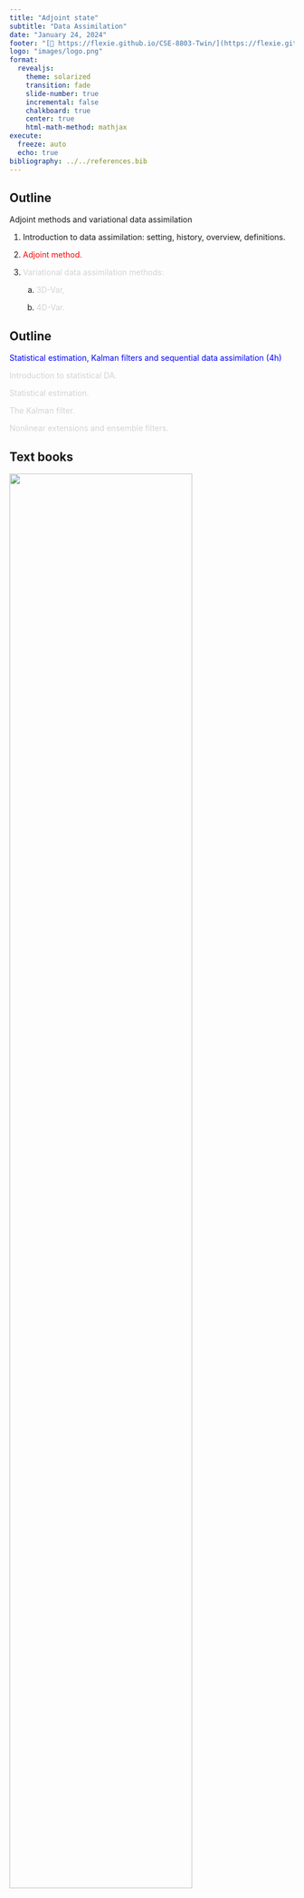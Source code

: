 ```yaml
---
title: "Adjoint state"
subtitle: "Data Assimilation"
date: "January 24, 2024"
footer: "[🔗 https://flexie.github.io/CSE-8803-Twin/](https://flexie.github.io/CSE-8803-Twin/)"
logo: "images/logo.png"
format: 
  revealjs:
    theme: solarized
    transition: fade
    slide-number: true
    incremental: false 
    chalkboard: true
    center: true
    html-math-method: mathjax
execute:
  freeze: auto
  echo: true
bibliography: ../../references.bib
---
```


## Outline{.smaller}

[Adjoint methods and variational data assimilation]{fig-align="color: blue"}

1.  Introduction to data assimilation: setting, history, overview,
    definitions.

2.  [Adjoint method.]{style="color: red"}

3.  [Variational data assimilation methods: ]{style="color: lightgray"}

    a.  [3D-Var, ]{style="color: lightgray"}

    a.  [4D-Var.]{style="color: lightgray"}

## Outline {.smaller}

[Statistical estimation, Kalman filters and sequential data assimilation
(4h)]{style="color: blue"}

::: enumerate
::: {style="color: lightgray"}
Introduction to statistical DA.

Statistical estimation.

The Kalman filter.

Nonlinear extensions and ensemble filters.

:::
:::

## Text books

::: center
![](../images/FA11_Asch-Boucquet_cover10-24-16.png){width="80%"}
:::

## 

::: center
![](../images/MN06_ASCH_COVER_B_V6.png){width="80%"}
:::

##

::: center
**[ADJOINT METHOD FOR INVERSE PROBLEMS]{style="color: blue"}**
:::

## Adjoint-state Methods{.smaller .nostretch} 

A very [general approach]{style="color: magenta"} for solving
    inverse problems\... including [Machine
    Learning!]{style="color: magenta"}

[Variational DA]{style="color: magenta"} is based on an [adjoint
    approach]{style="color: magenta"}.

![](../images/adjoint.png){fig-align="center" width="40%"}

::: {#def-adjoint}
[*An **adjoint** is a general mathematical technique, based on variational calculus, that enables the computation of the gradient of an objective, or cost functional with respect to the model
parameters in a very efficient manner.*]{style="color: red"}
:::

## Adjoint-state---continuous formulation{.smaller .nostretch}

Let $\mathbf{u}(\mathbf{x},t)$ be the state of a *[dynamical
    system]{style="color: magenta"}* whose behavior depends on model
    parameters $\mathbf{m}(\mathbf{x},t)$ and is described by a
    differential operator equation
    $$\mathbf{L}(\mathbf{u},\mathbf{m})=\mathbf{f},$$ where
    $\mathbf{f}(\mathbf{x},t)$ represents external forces.

Define a *[cost function]{style="color: magenta"}* $J(\mathbf{m})$
    as an energy functional[^1] or, more commonly, as a [misfit
    functional ]{style="color: magenta"}that quantifies the error
    ($L^{2}$-distance[^2]) between the observation and the model
    prediction $\mathbf{u}(\mathbf{x},t;\mathbf{m}).$ For example,
    $$J(\mathbf{m})=\int_{0}^{T}\int_{\Omega}\left(\mathbf{u}(\mathbf{x},t;\mathbf{m})-\mathbf{u}^{\mathrm{obs}}(\mathbf{x},t)\right)^{2}\,\mathrm{d}\mathbf{x}\:\mathrm{d}t,$$
    where $\mathbf{x}\in\Omega\subset\mathbb{R}^{n},\,n=1,2,3,$ and
    $0\le t\le T.$

[^1]: A functional is a generalization of a function. The functional
    depends on functions, whereas a function depends on variables. We
    then say that a functional is mapping from a space of functions into
    the real numbers.

[^2]: The $L^{2}$-space is a Hilbert space of (measurable) functions
    that are square-integrable (in Lebesgue sense). 

## Adjoint-state---continuous formulation{.smaller .nostretch}

Our [objective]{style="color: magenta"} is to choose the model
    parameters $\mathbf{m}$ as a function of the observed output
    $\mathbf{u}^{\mathrm{obs}},$ such that the cost function
    $J(\mathbf{m})$ is [minimized]{style="color: magenta"}.

The minimization is most frequently performed by a gradient-based
    method, the simplest of which is steepest gradient, though usually
    some variant of a quasi-Newton approach is used, see @asch2022toolbox, 
    @wright2006numerical.

If we can obtain an expression for the gradient, then the
    minimization will be considerably facilitated.

This is the objective of the adjoint method that provides an
    **[explicit formula for the gradient of
    $J(\mathbf{m}).$]{style="color: magenta"}**


## Adjoint methods---optimization formulation{.smaller}

Suppose we are given a (P)DE,

$$F(\mathbf{u};\mathbf{m})=0,$${#eq-pde}

where

-   $\mathbf{u}$ is the state vector,

-   $\mathbf{m}$ is the parameter vector, and

-   $F$ includes the partial differential operator $\mathbf{L},$ the
        right-hand side (source) $\mathbf{f},$ boundary and initial
        conditions.

Note that the components of $\mathbf{m}$ can appear as any
    combination of

-   coefficients in the equation,

-   the source,

-   or as components of the boundary/initial conditions.

## {.smaller}

To solve this very general parameter estimation problem, we are
    given a cost function $J(\mathbf{m};\mathbf{u}).$

The constrained optimization problem is then $$\begin{cases}
        \mathrm{minimize}_{\mathbf{m}} & J\left(\mathbf{u}(\mathbf{m}),\mathbf{m}\right)\\
        \mathrm{subject\,to} & F(\mathbf{u};\mathbf{m})=0,
        \end{cases}$$ where $J$ can depend on both $\mathbf{u}$ and on
        $\mathbf{m}$ explicitly in the presence of eventual
        regularization terms.

:::{.callout-note}

-   the constraint is a (partial) differential equation and

-   the minimization is with respect to a (vector) function.
:::

This type of optimization is the subject of [variational
        calculus]{style="color: magenta"}, a generalization of classical
        calculus where differentiation is performed with respect to a
        variable, not a function.

## {.smaller}

The [gradient]{style="color: magenta"} of $J$ with respect to
    $\mathbf{m}$ (also known as the *sensitivity*) is then obtained by
    the [chain-rule]{style="color: magenta"},
    $$\nabla_{\mathbf{m}}J=\frac{\partial J}{\partial\mathbf{u}}\frac{\partial\mathbf{u}}{\partial\mathbf{m}}+\frac{\partial J}{\partial\mathbf{m}}.$$

-   The partial derivatives of $J$ with respect to $\mathbf{u}$ and
        $\mathbf{m}$ are readily computed from the expression for $J,$

-   but the derivative of $\mathbf{u}$ with respect to $\mathbf{m}$
        requires a potentially very large number of evaluations,
        corresponding to the product of the dimensions of $\mathbf{u}$
        and $\mathbf{m}$ that can both be very large.

The adjoint method is a way to [avoid]{style="color: red"}
    calculating all of these derivatives.

We use the fact that if $F(\mathbf{u};\mathbf{m})=0$ everywhere,
    then this implies that the total derivative of $F$ with respect to
    $\mathbf{m}$ is equal to zero everywhere too.

## {.smaller}

Differentiating the PDE [-@eq-pde], we can thus write
    $$\frac{\partial F}{\partial\mathbf{u}}\frac{\partial\mathbf{u}}{\partial\mathbf{m}}+\nabla_{\mathbf{m}}F=0.$$

This can be solved for the untractable derivative of $\mathbf{u}$
    with respect to $\mathbf{m},$ to give
    $$\frac{\partial\mathbf{u}}{\partial\mathbf{m}}=-\left(\frac{\partial F}{\partial\mathbf{u}}\right)^{-1}\nabla_{\mathbf{m}}F$$
    assuming that the inverse of $\partial F/\partial{\mathbf{u}}$
    exists.

Substituting in the expression for the gradient of $J,$ we obtain
    $$\begin{aligned}
    \nabla_{\mathbf{m}}J & =-\frac{\partial J}{\partial\mathbf{u}}\left(\frac{\partial F}{\partial\mathbf{u}}\right)^{-1}\nabla_{\mathbf{m}}F+\frac{\partial J}{\partial\mathbf{m}},\\
     & =\mathbf{p}\nabla_{\mathbf{m}}F+\frac{\partial J}{\partial\mathbf{m}}
    \end{aligned}$$ 
    
## {.smaller}    

where we have conveniently defined $\mathbf{p}$ as the solution of the
        [*adjoint equation*]{style="color: magenta"}
        $$\left(\frac{\partial F}{\partial\mathbf{u}}\right)^{\mathrm{T}}\mathbf{p}=-\frac{\partial J}{\partial\mathbf{u}}.$$

## Adjoint Methods---summing up{.smaller}

In summary, we have a three-step procedure that combines a model-based
approach (through the PDE) with a data-driven approach (through the cost
function):

1. Solve the [*adjoint equation*]{style="color: magenta"} for the
    adjoint state, $\mathbf{p}.$

2. Using the adjoint state, compute the
    [*gradient*]{style="color: magenta"} of the cost function $J.$

3.  Using the gradient, solve the
    [*optimization*]{style="color: magenta"} problem to estimate the
    parameters $\mathbf{m}$ that [*minimize the
    mismatch*]{style="color: magenta"} between model and observations.

::: {.callout-important}
This key result enables us to compute the desired gradient $\nabla_\mathbf{m}J$, without the explicit knowledge of the variation of $\mathbf{u}$.
:::

## {.smaller}

A number of important remarks can be made.

1.  We obtain [*explicit*]{style="color: magenta"}[
        ]{style="color: magenta"} formulasin terms of the adjoint
        statefor the gradient with respect to each/any model parameter.
        Note that this has been done in a completely general setting,
        without any restrictions on the operator ${F}$ or on the model
        parameters $\mathbf{m}.$

2.  The [*computational cost*]{style="color: magenta"}[
        ]{style="color: magenta"}is one solution of the adjoint equation
        which is usually of the same order as (if not identical to) the
        direct equation, but with a reversal of time. Note that for
        nonlinear equations this may not be the case and one may require
        four or five times the computational effort.

3.  The [*variation*]{style="color: magenta"} (Gâteaux derivative)
        of ${F}$ with respect to the model parameters $\mathbf{m}$ is,
        in general, straightforward to compute.

4.  We have not explicitly considered boundary (or initial)
        conditions in the above, general approach. In real cases, these
        are potential sources of difficulties for the use of the adjoint
        approach the *discrete adjoint* can provide a way to overcome
        this hurdle.

## {.smaller}

5.  For complete mathematical rigor, the above development should be
        performed in an appropriate [*Hilbert
        space*]{style="color: magenta"}[
        ]{style="color: magenta"}setting that guarantees the existence
        of all the inner products and adjoint operators. The interested
        reader could consult @troltzsch2010optimal.

6.  In many real problems, the optimization of the misfit functional
        leads to [*multiple local minima*]{style="color: magenta"} and
        often to very "flat" cost functions. These are hard problems for
        gradient-based optimization methods. These difficulties can be
        (partially) overcome by a panoply of tools:

    a.  [*Regularization*]{style="color: magenta"} terms can
            alleviate the non-uniqueness problem.

    b.  [*Rescaling*]{style="color: magenta"} the parameters and/or
            variables in the equations can help with the "flatness."
            This technique is often employed in numerical optimization.

    c.  [*Hybrid*]{style="color: magenta"} algorithms, that combine
            stochastic and deterministic optimization (e.g., Simulated
            Annealing), can be used to avoid local minima.

    d.  Judicious use of [machine learning]{style="color: magenta"}
            techniques and methods.

## {.smaller}

7.  When measurement and modeling errors can be modeled by Gaussian
        distributions and a background (prior) solution exists, the
        objective function may be generalized by including suitable
        [*covariance
        matrices*]{style="color: magenta"}[.]{style="color: magenta"}
        This is the approach employed systematically in data
        assimilationsee below.

## Adjoint-state method---Discrete systems{.smaller}

In practice, we often work with *discretized* systems of equations, e.g. discretized PDEs.

Assume that $\mathbf{x}$ depends, as usual on a parameter vector, $\mathbf{m}, made up of $p$

- control variables, design parameters, or decision parameters

**Goal:** To optimize these values for a given cost function, $J(\mathbf{x}, \mathbf{m})$, we need to

- evaluate $J(\mathbf{x}, \mathbf{m})$ and compute, as for the continuous case, the gradient $\mathrm{d}J/\mathrm{d}\mathbf{m}$. 

Possible with an adjoint-state method at a cost that is independent of $p$. 

Involves inversion of linear system at $\mathcal{O}(n^3)$ operations --- making it computational feasible to deal with problems of this type 

$$A[\mathbf{m}]\mathbf{x}=\mathbf{q}$${#eq-A}

where $A[\mathbf{m}]$ represents the discretized PDE, $\mathcal{m}$ spatially varying coefficients of the PDE, and $\mathbf{q}$ a source term. 

## Automatic Differentiation {.smaller}

Gradients w.r.t $\mathbf{m}$ of objectives that include $A[\mathbf{m}]$, e.g.

$$J(\mathbf{m})=\frac{1}{2}\|\mathbf{b}-PA^{-1}[\mathbf{m}]\mathbf{q}\|^2_2$$

can be calculated with the adjoint-state method leading to

- fast and scalable codes (e.g. Full-waveform inversion)
- but coding can be involved especially when combined with machine learning (e.g. when $\mathbf{m}$ is parameterized by a neural network)

Use automatic differentiation (AD) tools instead of analytical tools. 

Two approaches to compute the adjoint state and the resulting gradients

- Continuous case --- discretization of the (analytical) adjoint, denoted by **AtD** = adjoint then discretize;
- Discrete case --- adjoint of the discretization (the code), denoted as **DtA** = discretize then adjoint.

## Problems AD{.smaller}

Realistic (complex and large scale) solved with **DtA** using AD --- provided by ML  

- PyTorch, TensorFlow (Python), or Flux.jl (Julia)

::: {.callout-caution}
While convenient, AD as part of ML tools (known as backpropagation)

- does not scale
- integrate poorly with existing CSE codes
:::

::: {.callout-tip}
**Solution:** Combine hand-derived gradients (via the adjoint-state method) w/ Automatic Differentiation

- use ChainRules.jl to include hand-derived gradients in AD systems (e.g. Zygote.jl)
- known as intrusive automatic differentiation [@li2020coupled], see e.g. @louboutin2023learned for Julia implementation 
:::

We will devote a separate lecture on AD.


# References {.unnumbered .smaller}

::: {#refs}
:::
